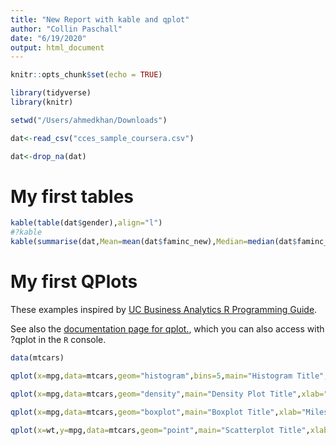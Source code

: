```yaml
---
title: "New Report with kable and qplot"
author: "Collin Paschall"
date: "6/19/2020"
output: html_document
---
```


```r
knitr::opts_chunk$set(echo = TRUE)

library(tidyverse)
library(knitr)

setwd("/Users/ahmedkhan/Downloads")

dat<-read_csv("cces_sample_coursera.csv")

dat<-drop_na(dat)

```

# My first tables

```r
kable(table(dat$gender),align="l")
#?kable
kable(summarise(dat,Mean=mean(dat$faminc_new),Median=median(dat$faminc_new)),align="l",label="Summary Statistics for Family Income")
```

# My first QPlots

These examples inspired by [UC Business Analytics R Programming Guide](https://uc-r.github.io/quickplots).

See also the [documentation page for qplot.](https://ggplot2.tidyverse.org/reference/qplot.html), which you can also access with ?qplot in the `R` console.

```r
data(mtcars)

qplot(x=mpg,data=mtcars,geom="histogram",bins=5,main="Histogram Title",xlab="Miles Per Gallon")

qplot(x=mpg,data=mtcars,geom="density",main="Density Plot Title",xlab="Miles Per Gallon")

qplot(x=mpg,data=mtcars,geom="boxplot",main="Boxplot Title",xlab="Miles Per Gallon")

qplot(x=wt,y=mpg,data=mtcars,geom="point",main="Scatterplot Title",xlab="Weight",ylab="Miles Per Gallon")
```


